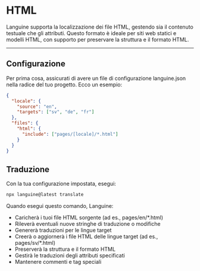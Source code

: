 # HTML

Languine supporta la localizzazione dei file HTML, gestendo sia il contenuto testuale che gli attributi. Questo formato è ideale per siti web statici e modelli HTML, con supporto per preservare la struttura e il formato HTML.

---

## Configurazione

Per prima cosa, assicurati di avere un file di configurazione languine.json nella radice del tuo progetto. Ecco un esempio:

```json
{
  "locale": {
    "source": "en",
    "targets": ["sv", "de", "fr"]
  },
  "files": {
    "html": {
      "include": ["pages/[locale]/*.html"]
    }
  }
}
```

## Traduzione

Con la tua configurazione impostata, esegui:

```bash
npx languine@latest translate
```

Quando esegui questo comando, Languine:

- Caricherà i tuoi file HTML sorgente (ad es., pages/en/*.html)
- Rileverà eventuali nuove stringhe di traduzione o modifiche
- Genererà traduzioni per le lingue target
- Creerà o aggiornerà i file HTML delle lingue target (ad es., pages/sv/*.html)
- Preserverà la struttura e il formato HTML
- Gestirà le traduzioni degli attributi specificati
- Mantenere commenti e tag speciali
